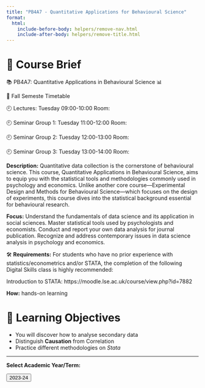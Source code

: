 ```yaml
---
title: "PB4A7 - Quantitative Applications for Behavioural Science"
format:
  html:
    include-before-body: helpers/remove-nav.html
    include-after-body: helpers/remove-title.html
---
```


# 📑 Course Brief

📚 PB4A7: Quantitative Applications in Behavioural Science 📊 

📅 Fall Semeste Timetable

🕘 Lectures: Tuesday 09:00-10:00
   Room: 

🕘 Seminar Group 1: Tuesday 11:00-12:00
   Room:   

🕘 Seminar Group 2: Tuesday 12:00-13:00
   Room:   

🕘 Seminar Group 3: Tuesday 13:00-14:00
   Room:   

**Description:** Quantitative data collection is the cornerstone of behavioural science. This course, Quantitative Applications in Behavioural Science, aims to equip you with the statistical tools and methodologies commonly used in psychology and economics. Unlike another core course—Experimental Design and Methods for Behavioural Science—which focuses on the design of experiments, this course dives into the statistical background essential for behavioural research.

**Focus:** Understand the fundamentals of data science and its application in social sciences. Master statistical tools used by psychologists and economists. Conduct and report your own data analysis for journal publication. Recognize and address contemporary issues in data science analysis in psychology and economics.

🛠️ **Requirements:** For students who have no prior experience with statistics/econometrics and/or STATA, the completion of the following Digital Skills class is highly recommended:

Introduction to STATA: https://moodle.lse.ac.uk/course/view.php?id=7882

**How:** hands-on learning

# 🎯 Learning Objectives

- You will discover how to analyse secondary data
- Distinguish **Causation** from Correlation
- Practice different methodologies on _Stata_



-----------------

**Select Academic Year/Term:**

<a href="2023/index.qmd">
    <button class="button-61"> 2023-24</button>
</a>

